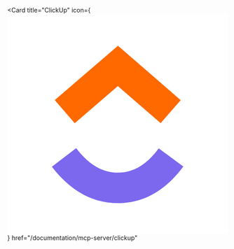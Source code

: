 <Card
  title="ClickUp"
  icon={
    <svg
      width={32}
      height={32}
      viewBox="0 0 90 90"
      xmlns="http://www.w3.org/2000/svg"
    >
      <g fill="none" fillRule="evenodd">
        <path fill="#FFF" d="M0 0h90v90H0z"/>
        <g fillRule="nonzero">
          <path d="m.166 49.48 9.89-7.576c5.255 6.858 10.838 10.02 17.052 10.02 6.18 0 11.606-3.125 16.624-9.929l10.031 7.394c-7.24 9.812-16.237 14.996-26.655 14.996-10.385 0-19.47-5.151-26.942-14.904Z" fill="#7B68EE" transform="translate(18 13)"/>
          <path fill="#FF6900" d="M27.075 16.549 9.47 31.719 1.333 22.28 27.113.066l25.574 22.232-8.174 9.404z" transform="translate(18 13)"/>
        </g>
      </g>
    </svg>
  }
  href="/documentation/mcp-server/clickup"
></Card> 